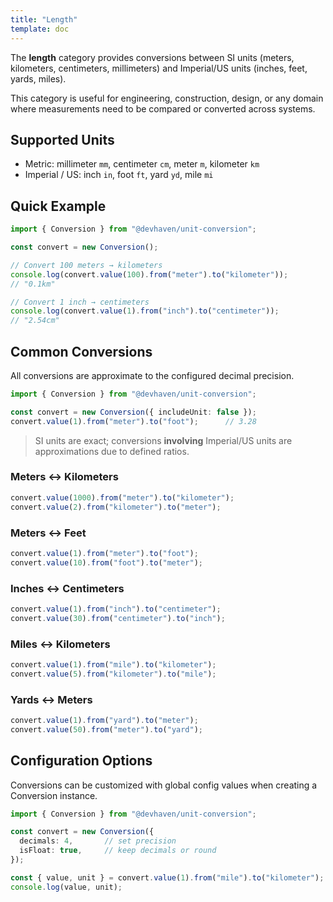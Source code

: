 ```yaml
---
title: "Length"
template: doc
---
```


The **length** category provides conversions between SI units (meters, kilometers, centimeters, millimeters) and Imperial/US units (inches, feet, yards, miles).

This category is useful for engineering, construction, design, or any domain where measurements need to be compared or converted across systems.

## Supported Units

- Metric: millimeter `mm`, centimeter `cm`, meter `m`, kilometer `km`
- Imperial / US: inch `in`, foot `ft`, yard `yd`, mile `mi`

## Quick Example

```ts twoslash
import { Conversion } from "@devhaven/unit-conversion";

const convert = new Conversion();

// Convert 100 meters → kilometers
console.log(convert.value(100).from("meter").to("kilometer"));
// "0.1km"

// Convert 1 inch → centimeters
console.log(convert.value(1).from("inch").to("centimeter"));
// "2.54cm"
```

## Common Conversions

All conversions are approximate to the configured decimal precision.

```ts twoslash
import { Conversion } from "@devhaven/unit-conversion";

const convert = new Conversion({ includeUnit: false });
convert.value(1).from("meter").to("foot");      // 3.28
```

> SI units are exact; conversions **involving** Imperial/US units are approximations due to defined ratios.

### Meters ↔ Kilometers

```ts
convert.value(1000).from("meter").to("kilometer");  
convert.value(2).from("kilometer").to("meter");     
```

### Meters ↔ Feet

```ts
convert.value(1).from("meter").to("foot");  
convert.value(10).from("foot").to("meter"); 
```

### Inches ↔ Centimeters

```ts
convert.value(1).from("inch").to("centimeter");  
convert.value(30).from("centimeter").to("inch"); 
```

### Miles ↔ Kilometers

```ts
convert.value(1).from("mile").to("kilometer");  
convert.value(5).from("kilometer").to("mile");  
```

### Yards ↔ Meters

```ts
convert.value(1).from("yard").to("meter");  
convert.value(50).from("meter").to("yard"); 
```

## Configuration Options

Conversions can be customized with global config values when creating a Conversion instance.

```ts twoslash
import { Conversion } from "@devhaven/unit-conversion";

const convert = new Conversion({
  decimals: 4,       // set precision
  isFloat: true,     // keep decimals or round
});

const { value, unit } = convert.value(1).from("mile").to("kilometer");  
console.log(value, unit); 
```
